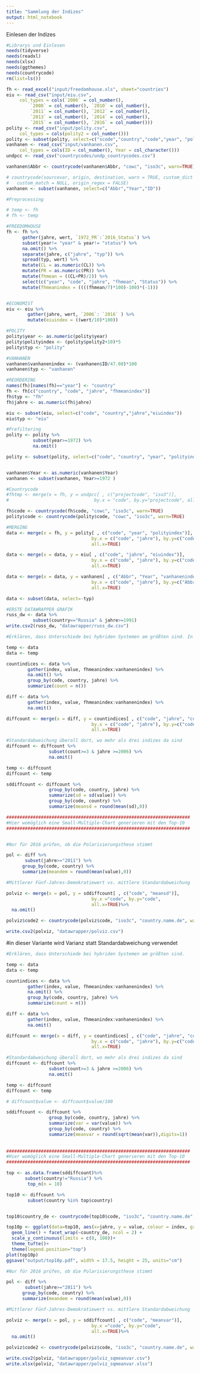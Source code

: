 ```yaml
---
title: "Sammlung der Indizes"
output: html_notebook
---
```


Einlesen der Indizes

```r
#Librarys und Einlesen
needs(tidyverse)
needs(readxl)
needs(xlsx)
needs(ggthemes)
needs(countrycode)
rm(list=ls())

fh <- read_excel("input/freedomhouse.xls", sheet="countries")
eiu <- read_csv("input/eiu.csv", 
     col_types = cols(`2006` = col_number(), 
         `2008` = col_number(), `2010` = col_number(), 
         `2011` = col_number(), `2012` = col_number(), 
         `2013` = col_number(), `2014` = col_number(), 
         `2015` = col_number(), `2016` = col_number()))
polity <- read_csv("input/polity.csv", 
     col_types = cols(polity2 = col_number()))
polity <- subset(polity, select=c("scode","country","code","year", "polity2"))
vanhanen <- read_csv("input/vanhanen.csv",  
     col_types = cols(ID = col_number(), Year = col_character()))
undpcc <- read_csv("countrycodes/undp_countrycodes.csv") 

vanhanen$Abbr <- countrycode(vanhanen$Abbr, "cowc", "iso3c", warn=TRUE)

# countrycode(sourcevar, origin, destination, warn = TRUE, custom_dict = NULL,
#   custom_match = NULL, origin_regex = FALSE)
vanhanen <- subset(vanhanen, select=c("Abbr","Year","ID"))


```

```r
#Preprocessing

# temp <- fh
# fh <- temp

#FREEDOMHOUSE 
fh <- fh %>%
      gather(jahre, wert, `1972_PR`:`2016_Status`) %>%
      subset(year!= "year" & year!= "status") %>%
      na.omit() %>%
      separate(jahre, c("jahre", "typ")) %>%
      spread(typ, wert) %>%
      mutate(CL = as.numeric(CL)) %>%
      mutate(PR = as.numeric(PR)) %>%
      mutate(fhmean = ((CL+PR)/2)) %>%
      select(c("year", "code", "jahre", "fhmean", "Status")) %>%
      mutate(fhmeanindex = ((((fhmean/7)*100)-100)*(-1)))


#ECONOMIST
eiu <- eiu %>%
        gather(jahre, wert, `2006`: `2016` ) %>%
        mutate(eiuindex = ((wert/10)*100))

#POLITY
polity$year <- as.numeric(polity$year)
polity$polityindex <- (polity$polity2+10)*5
polity$typ <- "polity"

#VANHANEN
vanhanen$vanhanenindex <- (vanhanen$ID/47.08)*100
vanhanen$typ <- "vanhanen"

#REORDERING
names(fh)[names(fh)=="year"] <- "country"
fh <- fh[c("country", "code", "jahre", "fhmeanindex")]
fh$typ <- "fh"
fh$jahre <- as.numeric(fh$jahre)

eiu <- subset(eiu, select=c("code", "country","jahre","eiuindex"))
eiu$typ <- "eiu"

#Prefiltering
polity <- polity %>%
          subset(year>=1972) %>%
          na.omit()

polity <- subset(polity, select=c("code", "country", "year", "polityindex", "typ"))


vanhanen$Year <- as.numeric(vanhanen$Year)
vanhanen <- subset(vanhanen, Year>=1972 )

#Countrycode 
#fhtmp <- merge(x = fh, y = undpcc[ , c("projectcode", "iso3")], 
#                                by.x = "code", by.y="projectcode", all=T)

fh$code <- countrycode(fh$code, "cowc", "iso3c", warn=TRUE)
polity$code <- countrycode(polity$code, "cowc", "iso3c", warn=TRUE)


```

```r
#MERGING
data <- merge(x = fh, y = polity[ , c("code", "year", "polityindex")], 
                                by.x = c("code", "jahre"), by.y=c("code", "year"), 
                                all.x=TRUE)

data <- merge(x = data, y = eiu[ , c("code", "jahre", "eiuindex")], 
                                by.x = c("code", "jahre"), by.y=c("code", "jahre"), 
                                all.x=TRUE)

data <- merge(x = data, y = vanhanen[ , c("Abbr", "Year", "vanhanenindex")], 
                                by.x = c("code", "jahre"), by.y=c("Abbr", "Year"), 
                                all.x=TRUE)

data <- subset(data, select=-typ)

```

```r
#ERSTE DATAWRAPPER GRAFIK
russ_dw <- data %>%
          subset(country=="Russia" & jahre>=1991)
write.csv2(russ_dw, "datawrapper/russ_dw.csv")
```

```r
#Erklären, dass Unterschiede bei hybriden Systemen am größten sind. In dieser Variante rechnen wir mit der STANDARDABWEICHUNG

temp <- data
data <- temp

countindices <- data %>%
        gather(index, value, fhmeanindex:vanhanenindex) %>%
        na.omit() %>%
        group_by(code, country, jahre) %>%
        summarize(count = n())

diff <- data %>%
        gather(index, value, fhmeanindex:vanhanenindex) %>%
        na.omit() 

diffcount <- merge(x = diff, y = countindices[ , c("code", "jahre", "count")], 
                                by.x = c("code", "jahre"), by.y=c("code", "jahre"), 
                                all.x=TRUE)

#Standardabweichung überall dort, wo mehr als drei indizes da sind
diffcount <- diffcount %>%
                subset(count>=3 & jahre >=2006) %>%
                na.omit()

temp <- diffcount
diffcount <- temp

sddiffcount <- diffcount %>%
                group_by(code, country, jahre) %>%
                summarize(sd = sd(value)) %>%
                group_by(code, country) %>%
                summarize(meansd = round(mean(sd),0))

#####################################################################
#Hier womöglich eine Small-Multiple-Chart generieren mit den Top-10
#####################################################################


#Nur für 2016 prüfen, ob die Polarisierungsthese stimmt

pol <- diff %>%
       subset(jahre>="2011") %>%
      group_by(code, country) %>%
      summarize(meandem = round(mean(value),0))

#Mittlerer Fünf-Jahres-Demokratiewert vs. mittlere Standardabweichung

polviz <- merge(x = pol, y = sddiffcount[ , c("code", "meansd")], 
                                by.x ="code", by.y="code", 
                                all.x=TRUE)%>%
  na.omit()

polviz$code2 <- countrycode(polviz$code, "iso3c", "country.name.de", warn=TRUE)

write.csv2(polviz, "datawrapper/polviz.csv")
```


#in dieser Variante wird Varianz statt Standardabweichung verwendet 

```r
#Erklären, dass Unterschiede bei hybriden Systemen am größten sind. 

temp <- data
data <- temp

countindices <- data %>%
        gather(index, value, fhmeanindex:vanhanenindex) %>%
        na.omit() %>%
        group_by(code, country, jahre) %>%
        summarize(count = n())

diff <- data %>%
        gather(index, value, fhmeanindex:vanhanenindex) %>%
        na.omit() 

diffcount <- merge(x = diff, y = countindices[ , c("code", "jahre", "count")], 
                                by.x = c("code", "jahre"), by.y=c("code", "jahre"), 
                                all.x=TRUE)

#Standardabweichung überall dort, wo mehr als drei indizes da sind
diffcount <- diffcount %>%
                subset(count>=3 & jahre >=2006) %>%
                na.omit()

temp <- diffcount
diffcount <- temp

# diffcount$value <- diffcount$value/100

sddiffcount <- diffcount %>%
                group_by(code, country, jahre) %>%
                summarize(var = var(value)) %>%
                group_by(code, country) %>%
                summarize(meanvar = round(sqrt(mean(var)),digits=1)) 
                
                
#####################################################################
#Hier womöglich eine Small-Multiple-Chart generieren mit den Top-10
#####################################################################

top <- as.data.frame(sddiffcount)%>%
       subset(country!="Russia") %>%
        top_n(n = 10)

top10 <- diffcount %>%
        subset(country %in% top$country)


top10$country_de <- countrycode(top10$code, "iso3c", "country.name.de", warn=TRUE)  

top10p <- ggplot(data=top10, aes(x=jahre, y = value, colour = index, group = index)) + 
  geom_line() + facet_wrap(~country_de, ncol = 2) +
  scale_y_continuous(limits = c(0, 100))+
  theme_tufte()+
  theme(legend.position="top") 
plot(top10p)
ggsave("output/top10p.pdf", width = 17.5, height = 25, units="cm")

#Nur für 2016 prüfen, ob die Polarisierungsthese stimmt

pol <- diff %>%
       subset(jahre>="2011") %>%
      group_by(code, country) %>%
      summarize(meandem = round(mean(value),0))

#Mittlerer Fünf-Jahres-Demokratiewert vs. mittlere Standardabweichung

polviz <- merge(x = pol, y = sddiffcount[ , c("code", "meanvar")], 
                                by.x ="code", by.y="code", 
                                all.x=TRUE)%>%
  na.omit()

polviz$code2 <- countrycode(polviz$code, "iso3c", "country.name.de", warn=TRUE)

write.csv2(polviz, "datawrapper/polviz_sqmeanvar.csv")
write.xlsx(polviz, "datawrapper/polviz_sqmeanvar.xlsx")
```



```



```

